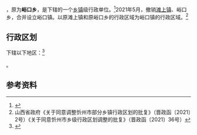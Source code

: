 {{中国乡级行政区|14/09/23/201/000
| 政府驻地 = 峪口村
}}

'''{{PAGENAMEBASE}}'''，原为'''峪口乡'''，是{{PRC admin/fullname|14/09/23/201/000|3}}下辖的一个[[乡镇|乡镇]]级行政单位。<ref>{{PRC admin/ref sgc|{{PRC admin/parent|14/09/23/201/000}}}}</ref>2021年5月，撤销[[滩上镇|滩上镇]]、峪口乡，合并设立峪口镇。以原滩上镇和原峪口乡的行政区域为峪口镇的行政区域。<ref>山西省政府《关于同意调整忻州市部分乡镇行政区划的批复》（晋政函〔2021〕2号）《关于同意忻州市乡级行政区划调整的批复》（晋政函〔2021〕36号）</ref>

== 行政区划 ==

{{PAGENAMEBASE}}下辖以下地区：<ref>{{PRC admin/ref sgc|14/09/23/201/000}}</ref>

{{PRC admin/children|14/09/23/201/000}}。

== 参考资料 ==

{{reflist}}

{{PRC admin/navcat|14/09/23/201/000}}